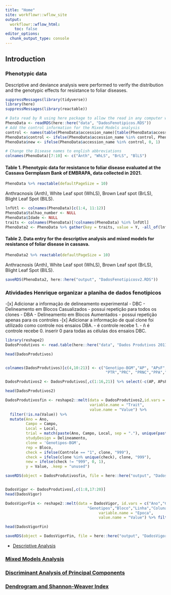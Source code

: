 ```yaml
---
title: "Home"
site: workflowr::wflow_site
output:
  workflowr::wflow_html:
    toc: false
editor_options:
  chunk_output_type: console
---
```


## Introduction

### Phenotypic data
Descriptive and deviance analysis were performed to verify the distribution and the genotypic effects for resistance to foliar diseases.

```r
suppressMessages(library(tidyverse))
library(here)
suppressMessages(library(reactable))

# Data read by R using here package to allow the read in any computer with different directory path
PhenoData <- readRDS(here::here("data", "DadosFenotipicos.RDS"))
# Add the control information for the Mixed Models analysis
control <- names(table(PhenoData$accession_name)[table(PhenoData$accession_name) > 30])
PhenoData$control <- ifelse(PhenoData$accession_name %in% control, PhenoData$accession_name, "999") 
PhenoData$new <- ifelse(PhenoData$accession_name %in% control, 0, 1)

# Change the Disease names to english abbreviations
colnames(PhenoData)[7:10] <- c("Anth", "WhLS", "BrLS", "BlLS")
```

#### Table 1. Phenotypic data for resistance to foliar disease evaluated at the Cassava Germplasm Bank of EMBRAPA, data collected in 2021.
```r
PhenoData %>% reactable(defaultPageSize = 10)
```
Anthracnosis (Anth), White Leaf spot (WhLS), Brown Leaf spot (BrLS), Blight Leaf Spot (BlLS).

```r
lnfUtl <- colnames(PhenoData)[c(1:4, 11:12)]
PhenoData$talhao_number <- NULL
PhenoData$Idade <- NULL
traits <- colnames(PhenoData)[!colnames(PhenoData) %in% lnfUtl]
PhenoData2 <- PhenoData %>% gather(key = traits, value = Y, -all_of(lnfUtl))
```

#### Table 2. Data entry for the descriptive analysis and mixed models for resistance of foliar disease in cassava.
```r
PhenoData2 %>% reactable(defaultPageSize = 10)
```
Anthracnosis (Anth), White Leaf spot (WhLS), Brown Leaf spot (BrLS), Blight Leaf Spot (BlLS).

```r
saveRDS(PhenoData2, here::here("output", "DadosFenotipicosv2.RDS"))
```

### Atividades Henrique organizar a planiha de dados fenotipicos

-[x] Adicionar a informação de delineamento experimental
    - DBC - Delineamento em Blocos Casualizados - possui repetição para todos os clones
    - DBA - Delineamento em Blocos Aumentados - possui repetição apenas para os controles
-[x] Adicionar a informação de qual clone foi utilizado como controle nos ensaios DBA.
    - é controle recebe 1.
    - ñ é controle recebe 0. inserir 0 para todas as células dos ensaios DBC.

```r
library(reshape2)
DadosProdutivos <- read.table(here::here("data", "Dados Produtivos 2011-2021.CSV"), header = T, sep = ";")

head(DadosProdutivos)


colnames(DadosProdutivos)[c(4,10:21)] <- c("Genotipo-BGM","AP", "APsF","DMC",
                                            "PTR","PRC", "PRNC","PPA","Vigor","Vigor45D","Vigor6M","Vigor12M","NR")

DadosProdutivos2 <- DadosProdutivos[,c(1:16,21)] %>% select(-c(AP, APsF, DMC, PRC, PRNC))

head(DadosProdutivos2)

DadosProdutivosfin <- reshape2::melt(data = DadosProdutivos2,id.vars = c("Ano","Campo","Local","Genotipo-BGM","Genotipos","Bloco","Linha", "Coluna", "Stand"),
                                     variable.name = "Trait",
                                     value.name = "Value") %>%
  filter(!is.na(Value)) %>% 
  mutate(Ano = Ano,
         Campo = Campo,
         Local = Local,
         trial = match(paste(Ano, Campo, Local, sep = "."), unique(paste(Ano, Campo, Local, sep = "."))),
         studyDesign = Delineamento,
         clone = 'Genotipos-BGM',
         rep = Bloco,
         check = ifelse(Controle == "1", clone, "999"),
         check = ifelse(clone %in% unique(check), clone, "999"),
         new = ifelse(check != "999", 0, 1),
         y = Value, .keep = "unused")

saveRDS(object = DadosProdutivosfin, file = here::here("output", "DadosProdutivos.rds"))


DadosVigor <- DadosProdutivos[,c(1:8,17:20)]
head(DadosVigor)

DadosVigorFin <- reshape2::melt(data = DadosVigor, id.vars = c("Ano","Campo","Local","Genotipo-BGM",
                                    "Genotipos","Bloco","Linha","Coluna"),
                                         variable.name = "Epoca",
                                         value.name = "Value") %>% filter(!is.na(Value))

head(DadosVigorFin)

saveRDS(object = DadosVigorFin, file = here::here("output", "DadosVigor.rds"))
```


- [Descriptive Analysis](AnalisesDescritivas.html)

### [Mixed Models Analysis](AnalisesModelosMistos.html)

### [Discriminant Analysis of Principal Components](PCA_DAPC.html)

### [Dendrogram and Shannon-Weaver Index](Den_IndSH.html)
